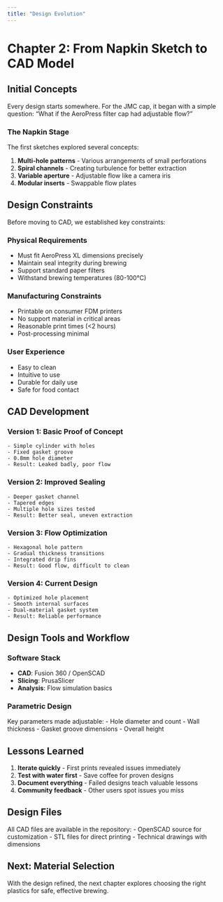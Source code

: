 ```yaml
---
title: "Design Evolution"
---
```


# Chapter 2: From Napkin Sketch to CAD Model

## Initial Concepts

Every design starts somewhere. For the JMC cap, it began with a simple question: "What if the AeroPress filter cap had adjustable flow?"

### The Napkin Stage

The first sketches explored several concepts:

1. **Multi-hole patterns** - Various arrangements of small perforations
2. **Spiral channels** - Creating turbulence for better extraction
3. **Variable aperture** - Adjustable flow like a camera iris
4. **Modular inserts** - Swappable flow plates

## Design Constraints

Before moving to CAD, we established key constraints:

### Physical Requirements
- Must fit AeroPress XL dimensions precisely
- Maintain seal integrity during brewing
- Support standard paper filters
- Withstand brewing temperatures (80-100°C)

### Manufacturing Constraints
- Printable on consumer FDM printers
- No support material in critical areas
- Reasonable print times (<2 hours)
- Post-processing minimal

### User Experience
- Easy to clean
- Intuitive to use
- Durable for daily use
- Safe for food contact

## CAD Development

### Version 1: Basic Proof of Concept
```
- Simple cylinder with holes
- Fixed gasket groove
- 0.8mm hole diameter
- Result: Leaked badly, poor flow
```

### Version 2: Improved Sealing
```
- Deeper gasket channel
- Tapered edges
- Multiple hole sizes tested
- Result: Better seal, uneven extraction
```

### Version 3: Flow Optimization
```
- Hexagonal hole pattern
- Gradual thickness transitions
- Integrated drip fins
- Result: Good flow, difficult to clean
```

### Version 4: Current Design
```
- Optimized hole placement
- Smooth internal surfaces
- Dual-material gasket system
- Result: Reliable performance
```

## Design Tools and Workflow

### Software Stack
- **CAD**: Fusion 360 / OpenSCAD
- **Slicing**: PrusaSlicer
- **Analysis**: Flow simulation basics

### Parametric Design
Key parameters made adjustable:
- Hole diameter and count
- Wall thickness
- Gasket groove dimensions
- Overall height

## Lessons Learned

1. **Iterate quickly** - First prints revealed issues immediately
2. **Test with water first** - Save coffee for proven designs
3. **Document everything** - Failed designs teach valuable lessons
4. **Community feedback** - Other users spot issues you miss

## Design Files

All CAD files are available in the repository:
- OpenSCAD source for customization
- STL files for direct printing
- Technical drawings with dimensions

## Next: Material Selection

With the design refined, the next chapter explores choosing the right plastics for safe, effective brewing.